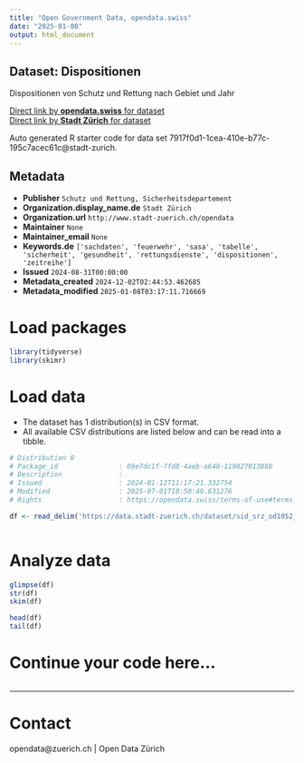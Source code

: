 ```yaml
---
title: "Open Government Data, opendata.swiss"
date: "2025-01-08"
output: html_document
---
```


## Dataset: Dispositionen

Dispositionen von Schutz und Rettung nach Gebiet und Jahr

[Direct link by **opendata.swiss** for dataset](https://opendata.swiss/de/dataset/dispositionen)<br>
[Direct link by **Stadt Zürich** for dataset](https://data.stadt-zuerich.ch/dataset/sid_srz_od1052_dispositionen_jahr_gebiet)

Auto generated R starter code for data set 7917f0d1-1cea-410e-b77c-195c7acec61c@stadt-zurich.

## Metadata

- **Publisher** `Schutz und Rettung, Sicherheitsdepartement`
- **Organization.display_name.de** `Stadt Zürich`
- **Organization.url** `http://www.stadt-zuerich.ch/opendata`
- **Maintainer** `None`
- **Maintainer_email** `None`
- **Keywords.de** `['sachdaten', 'feuerwehr', 'sasa', 'tabelle', 'sicherheit', 'gesundheit', 'rettungsdienste', 'dispositionen', 'zeitreihe']`
- **Issued** `2024-08-31T00:00:00`
- **Metadata_created** `2024-12-02T02:44:53.462685`
- **Metadata_modified** `2025-01-08T03:17:11.716669`


# Load packages

```r

library(tidyverse)
library(skimr)

```

# Load data

-   The dataset has 1 distribution(s) in CSV format.
-   All available CSV distributions are listed below and can be read into a tibble.

```r

# Distribution 0
# Package_id               : 09e7dc1f-7fd8-4aeb-a648-11982701388b
# Description              : 
# Issued                   : 2024-01-12T11:17:21.332754
# Modified                 : 2025-07-01T18:50:49.631276
# Rights                   : https://opendata.swiss/terms-of-use#terms_open

df <- read_delim('https://data.stadt-zuerich.ch/dataset/sid_srz_od1052_dispositionen_jahr_gebiet/download/GES105OD1052.csv')



```

# Analyze data

```r

glimpse(df)
str(df)
skim(df)

head(df)
tail(df)

```

# Continue your code here...

```r

```

------------------------------------------------------------------------

# Contact

opendata@zuerich.ch | Open Data Zürich
